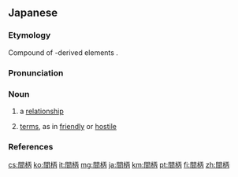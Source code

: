 ==Japanese==
{{ja-kanjitab|あいだ|がら|yomi=kun}}

===Etymology===
Compound of {{etyl|ojp|ja|sort=あいだがら}}-derived elements {{suffix|lang=ja|sort=あいだがら|間|tr1=aida|t1=between; relations|柄|tr2=gara|t2=quality, characteristics}}.

===Pronunciation===
{{ja-pron|yomi=k|あいだがら|acc=0|acc_ref=NHK,DJR}}

===Noun===
{{ja-noun|あいだがら|hhira=あひだがら}}

# a [[relationship]]
#: {{ja-usex|親子の'''間柄'''は難しいです。|^おやこ の '''あいだがら''' は むずかし.い です。|The parent-child '''relationship''' is difficult.}}
# [[terms]], as in [[friendly]] or [[hostile]]
#: {{ja-usex|喧嘩するくせに、その二人は意外とすごくいい'''間柄'''となっている。|^けんか する くせ に、 その ふたり は いがい と すごく い.い '''あいだがら''' と なって いる。|Though they fight, those two are surprisingly on very good '''terms'''.}}

===References===
<references/>

[[cs:間柄]]
[[ko:間柄]]
[[it:間柄]]
[[mg:間柄]]
[[ja:間柄]]
[[km:間柄]]
[[pt:間柄]]
[[fi:間柄]]
[[zh:間柄]]